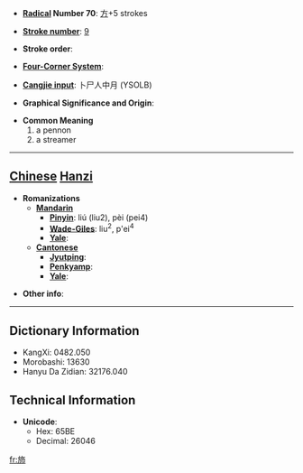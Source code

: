 * '''[[Wiktionary:Chinese radical index| Radical]] Number 70''': [[Wiktionary:Chinese radical index 方|方]]+5 strokes

* '''[[Wiktionary:Chinese total strokes index|Stroke number]]''': [[Wiktionary:Chinese total strokes index 9|9]]

* '''Stroke order''': 

* '''[[Wiktionary:Chinese four corner index|Four-Corner System]]''': 

* '''[[Wiktionary:Chinese Cangjie index|Cangjie input]]''': 卜尸人中月 (YSOLB)

* '''Graphical Significance and Origin''': 

* '''Common Meaning'''
*#a pennon
*# a streamer


----

== [[Chinese]] [[Hanzi]] ==

* '''Romanizations'''
** '''[[Mandarin]]'''
*** '''[[Pinyin]]''': liú (liu2), pèi (pei4)
*** '''[[Wade-Giles]]''': liu<sup>2</sup>, p'ei<sup>4</sup>
*** '''[[Yale]]''': 
** '''[[Cantonese]]'''
*** '''[[Jyutping]]''':
*** '''[[Penkyamp]]''': 
*** '''[[Yale]]''': 

* '''Other info''': 

----

== Dictionary Information ==

* KangXi: 0482.050
* Morobashi: 13630
* Hanyu Da Zidian: 32176.040

== Technical Information ==

* '''Unicode''':
** Hex: 65BE
** Decimal: 26046

[[fr:斾]]